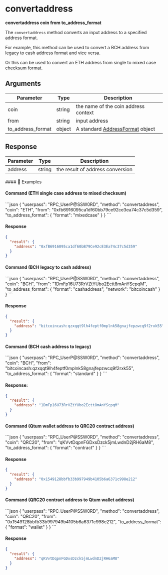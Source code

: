 
# convertaddress

**convertaddress coin from to\_address\_format**

The `convertaddress` method converts an input address to a specified address format.

For example, this method can be used to convert a BCH address from legacy to cash address format and vice versa.

Or this can be used to convert an ETH address from single to mixed case checksum format.

## Arguments

| Parameter           | Type   | Description                                                                                            |
| ------------------- | ------ | ------------------------------------------------------------------------------------------------------ |
| coin                | string | the name of the coin address context                                                                   |
| from                | string | input address                                                                                          |
| to\_address\_format | object | A standard [AddressFormat](/komodo-defi-framework/api/common_structures/wallet/#address-format) object |

## Response

| Parameter | Type   | Description                      |
| --------- | ------ | -------------------------------- |
| address   | string | the result of address conversion |

<CollapsibleSection expandedText="Hide Response" collapsedText="Show Response">
  #### 📌 Examples

  #### Command (ETH single case address to mixed checksum)

  <CodeGroup title="" tag="POST" label="convertaddress" mm2MethodDecorate="true">
    ```json
    {
      "userpass": "RPC_UserP@SSW0RD",
      "method": "convertaddress",
      "coin": "ETH",
      "from": "0xfb6916095ca1df60bb79ce92ce3ea74c37c5d359",
      "to_address_format": {
        "format": "mixedcase"
      }
    }
    ```
  </CodeGroup>

  #### Response

  ```json
  {
    "result": {
      "address": "0xfB6916095ca1df60bB79Ce92cE3Ea74c37c5d359"
    }
  }
  ```

  #### Command (BCH legacy to cash address)

  <CodeGroup title="" tag="POST" label="convertaddress" mm2MethodDecorate="true">
    ```json
    {
      "userpass": "RPC_UserP@SSW0RD",
      "method": "convertaddress",
      "coin": "BCH",
      "from": "1DmFp16U73RrVZtYUbo2Ectt8mAnYScpqM",
      "to_address_format": {
        "format": "cashaddress",
        "network": "bitcoincash"
      }
    }
    ```
  </CodeGroup>

  #### Response

  ```json
  {
    "result": {
      "address": "bitcoincash:qzxqqt9lh4feptf0mplnk58gnajfepzwcq9f2rxk55"
    }
  }
  ```

  #### Command (BCH cash address to legacy)

  <CodeGroup title="" tag="POST" label="convertaddress" mm2MethodDecorate="true">
    ```json
    {
      "userpass": "RPC_UserP@SSW0RD",
      "method": "convertaddress",
      "coin": "BCH",
      "from": "bitcoincash:qzxqqt9lh4feptf0mplnk58gnajfepzwcq9f2rxk55",
      "to_address_format": {
        "format": "standard"
      }
    }
    ```
  </CodeGroup>

  #### Response:

  ```json
  {
    "result": {
      "address": "1DmFp16U73RrVZtYUbo2Ectt8mAnYScpqM"
    }
  }
  ```

  #### Command (Qtum wallet address to QRC20 contract address)

  <CodeGroup title="" tag="POST" label="convertaddress" mm2MethodDecorate="true">
    ```json
    {
      "userpass": "RPC_UserP@SSW0RD",
      "method": "convertaddress",
      "coin": "QRC20",
      "from": "qKVvtDqpnFGDxsDzck5jmLwdnD2jRH6aM8",
      "to_address_format": {
        "format": "contract"
      }
    }
    ```
  </CodeGroup>

  #### Response

  ```json
  {
    "result": {
      "address": "0x1549128bbfb33b997949b4105b6a6371c998e212"
    }
  }
  ```

  #### Command (QRC20 contract address to Qtum wallet address)

  <CodeGroup title="" tag="POST" label="convertaddress" mm2MethodDecorate="true">
    ```json
    {
      "userpass": "RPC_UserP@SSW0RD",
      "method": "convertaddress",
      "coin": "QRC20",
      "from": "0x1549128bbfb33b997949b4105b6a6371c998e212",
      "to_address_format": {
        "format": "wallet"
      }
    }
    ```
  </CodeGroup>

  #### Response

  ```json
  {
    "result": {
      "address": "qKVvtDqpnFGDxsDzck5jmLwdnD2jRH6aM8"
    }
  }
  ```
</CollapsibleSection>

